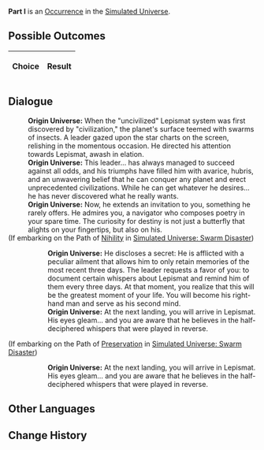 {{Simulated Universe Event Infobox
|title         = Part I
|image         = 2.png
|type          =
|domains_su    = 
|domains_ext   = 
|domains_swarm = 
|domains_gng   = 
|requirements  =
|prev          = 
|next          = 
|indexRewards  =
|characters    = 
}}
'''Part I''' is an [[Simulated Universe/Occurrence|Occurrence]] in the [[Simulated Universe]].

==Possible Outcomes==
{| class="article-table"
!Choice
!Result

|}

<!--
==Gameplay Notes==

-->
==Dialogue==
{{Dialogue Start}}
:'''Origin Universe:''' When the "uncivilized" Lepismat system was first discovered by "civilization," the planet's surface teemed with swarms of insects. A leader gazed upon the star charts on the screen, relishing in the momentous occasion. He directed his attention towards Lepismat, awash in elation.
:'''Origin Universe:''' This leader... has always managed to succeed against all odds, and his triumphs have filled him with avarice, hubris, and an unwavering belief that he can conquer any planet and erect unprecedented civilizations. While he can get whatever he desires... he has never discovered what he really wants.
:'''Origin Universe:''' Now, he extends an invitation to you, something he rarely offers. He admires you, a navigator who composes poetry in your spare time. The curiosity for destiny is not just a butterfly that alights on your fingertips, but also on his.
;(If embarking on the Path of [[Simulated Universe/Paths#Nihility|Nihility]] in [[Simulated Universe: Swarm Disaster]])
:{{SU Special Dialogue|Nihility|I will join.|A rare opportunity... You are willing to sacrifice some personal time for this.}}
::'''Origin Universe:''' He discloses a secret: He is afflicted with a peculiar ailment that allows him to only retain memories of the most recent three days. The leader requests a favor of you: to document certain whispers about Lepismat and remind him of them every three days. At that moment, you realize that this will be the greatest moment of your life. You will become his right-hand man and serve as his second mind.
::'''Origin Universe:''' At the next landing, you will arrive in Lepismat. His eyes gleam... and you are aware that he believes in the half-deciphered whispers that were played in reverse. {{Color|Keyword|"He conquers planets. He establishes civilizations. He finds his lost self."}}
;(If embarking on the Path of [[Simulated Universe/Paths#Preservation|Preservation]] in [[Simulated Universe: Swarm Disaster]])
:{{SU Special Dialogue|Preservation|I refuse.|My ambition is to write poetry after work.}}
::'''Origin Universe:''' At the next landing, you will arrive in Lepismat. His eyes gleam... and you are aware that he believes in the half-deciphered whispers that were played in reverse. {{Color|Keyword|"He conquers planets. He establishes civilizations. He finds his lost self."}}
{{Dialogue End}}

==Other Languages==
{{Other Languages
|en    = Part I
|zhs   = 其一
|zht   = 其一
|ja    = その1
|ko    = I
|es    = Parte I
|fr    = Partie I
|ru    = I
|th    = ตอน 1
|vi    = Phần 1
|de    = Teil 1
|id    = Bagian I
|pt    = Parte I
}}

==Change History==
{{Change History|1.0}}
